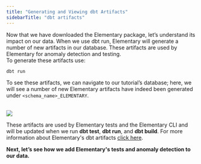```yaml
---
title: "Generating and Viewing dbt Artifacts"
sidebarTitle: "dbt artifacts"
---
```


Now that we have downloaded the Elementary package, let’s understand its impact on our data. When we use dbt run, Elementary will generate a number of new artifacts in our database. These artifacts are used by Elementary for anomaly detection and testing.<br/>
To generate these artifacts use:
```shell
dbt run
```
To see these artifacts, we can navigate to our tutorial’s database; here, we will see a number of new Elementary artifacts have indeed been generated under `<schema_name>_ELEMENTARY`.<br/><br/>

<Frame>
  <img src="/pics/artifacts_tables.png" />
</Frame>

These artifacts are used by Elementary tests and the Elementary CLI and will be updated when we run **dbt test**, **dbt run**, and **dbt build**.
For more information about Elementary's dbt artifacts [click here](https://docs.elementary-data.com/dbt/dbt-artifacts).

**Next, let’s see how we add Elementary's tests and anomaly detection to our data.**
